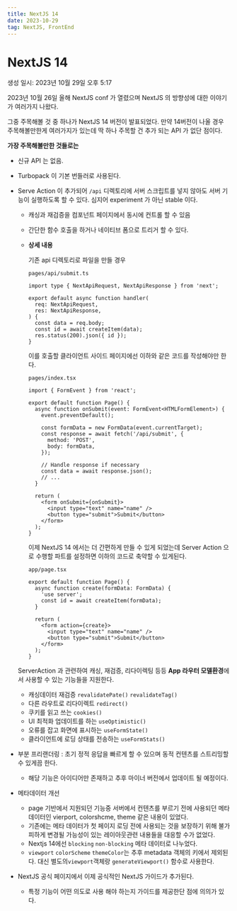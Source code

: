 ```yaml
---
title: NextJS 14
date: 2023-10-29
tag: NextJS, FrontEnd
---
```

# NextJS 14

생성 일시: 2023년 10월 29일 오후 5:17

2023년 10월 26일 올해 NextJS conf 가 열렸으며 NextJS 의 방향성에 대한 이야기가 여러가지 나왔다. 

그중 주목해볼 것 중 하나가 NextJS 14 버전이 발표되었다. 만약 14버전이 나올 경우 주목해볼만한게 여러가지가 있는데 딱 하나 주목할 건 추가 되는 API 가 없단 점이다.

**가장 주목해볼만한 것들로는** 

- 신규 API 는 없음.
- Turbopack 이 기본 번들러로 사용된다.
- Serve Action 이 추가되어 `/api` 디렉토리에 서버 스크립트를 넣지 않아도 서버 기능이 실행하도록 할 수 있다. 심지어 experiment 가 아닌 stable 이다.
    - 캐싱과 재검증을 컴포넌트 페이지에서 동시에 컨트롤 할 수 있음
    - 간단한 함수 호출을 하거나 네이티브 폼으로 트리거 할 수 있다.
    - **상세 내용**
        
        기존 api 디렉토리로 파일을 만들 경우
        
        `pages/api/submit.ts`
        
        ```tsx
        import type { NextApiRequest, NextApiResponse } from 'next';
         
        export default async function handler(
          req: NextApiRequest,
          res: NextApiResponse,
        ) {
          const data = req.body;
          const id = await createItem(data);
          res.status(200).json({ id });
        }
        ```
        
        이를 호출할 클라이언트 사이드 페이지에선 이하와 같은 코드를 작성해야만 한다.
        
        `pages/index.tsx`
        
        ```tsx
        import { FormEvent } from 'react';
         
        export default function Page() {
          async function onSubmit(event: FormEvent<HTMLFormElement>) {
            event.preventDefault();
         
            const formData = new FormData(event.currentTarget);
            const response = await fetch('/api/submit', {
              method: 'POST',
              body: formData,
            });
         
            // Handle response if necessary
            const data = await response.json();
            // ...
          }
         
          return (
            <form onSubmit={onSubmit}>
              <input type="text" name="name" />
              <button type="submit">Submit</button>
            </form>
          );
        }
        ```
        
        이제 NextJS 14 에서는 더 간편하게 만들 수 있게 되었는데 Server Action 으로 수행할 파트를 설정하면 이하의 코드로 축약할 수 있게된다.
        
        `app/page.tsx`
        
        ```tsx
        export default function Page() {
          async function create(formData: FormData) {
            'use server';
            const id = await createItem(formData);
          }
         
          return (
            <form action={create}>
              <input type="text" name="name" />
              <button type="submit">Submit</button>
            </form>
          );
        }
        ```
        
    
    ServerAction 과 관련하여 캐싱, 재검증, 리다이렉팅 등등 **App 라우터 모델환경**에서 사용할 수 있는 기능들을 지원한다. 
    
    - 캐싱데이터 재검증 `revalidatePate()` `revalidateTag()`
    - 다른 라우트로 리다이렉트 `redirect()`
    - 쿠키를 읽고 쓰는 `cookies()`
    - UI 최적화 업데이트를 하는 `useOptimistic()`
    - 오류를 잡고 화면에 표시하는 `useFormState()`
    - 클라이언트에 로딩 상태를 전송하는 `useFormStats()`
- 부분 프리랜더링 : 초기 정적 응답을 빠르게 할 수 있으며 동적 컨텐츠를 스트리밍할 수 있게끔 한다.
    - 해당 기능은 아이디어만 존재하고 추후 마이너 버전에서 업데이트 될 예정이다.
- 메타데이터 개선
    - page 기반에서 지원되던 기능중 서버에서 컨텐츠를 부르기 전에 사용되던 메타데이터인 vierport, colorshcme, theme 같은 내용이 있었다.
    - 기존에는 메타 데이터가 첫 페이지 로딩 전에 사용되는 것을 보장하기 위해 불가피하게 변경될 가능성이 있는 레이아웃관련 내용들을 대응할 수가 없었다.
    - Nextjs 14에선 `blocking` `non-blocking` 메타 데이터로 나누었다.
    - `viewport` `colorScheme` `themeColor`는 추후 metadata 객체의 키에서 제외된다. 대신 별도의`viewport`객체랑 `generateViewport()` 함수로 사용한다.
- NextJS 공식 페이지에서 이제 공식적인 NextJS 가이드가 추가된다.
    - 특정 기능이 어떤 의도로 사용 해야 하는지 가이드를 제공한단 점에 의의가 있다.